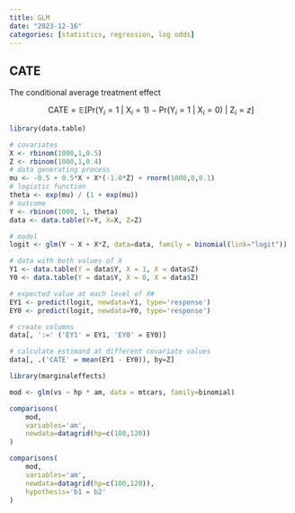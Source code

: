 ```yaml
---
title: GLM
date: "2023-12-16"
categories: [statistics, regression, log odds]
---
```


## CATE

The conditional average treatment effect

$$ 
\text{CATE} = \mathbb{E}[\text{Pr}(\text{Y}_i = 1 \ |\ \text{X}_i = 1) \ - \ \text{Pr}(\text{Y}_i = 1 \ |\ \text{X}_i = 0) \ | \ \text{Z}_i = z]
$$

```r
library(data.table)

# covariates
X <- rbinom(1000,1,0.5)
Z <- rbinom(1000,1,0.4)
# data generating process
mu <- -0.5 + 0.5*X + X*(-1.0*Z) + rnorm(1000,0,0.1)
# logistic function
theta <- exp(mu) / (1 + exp(mu))
# outcome
Y <- rbinom(1000, 1, theta)
data <- data.table(Y=Y, X=X, Z=Z)

# model
logit <- glm(Y ~ X + X*Z, data=data, family = binomial(link="logit"))

# data with both values of X
Y1 <- data.table(Y = data$Y, X = 1, X = data$Z)
Y0 <- data.table(Y = data$Y, X = 0, X = data$Z)

# expected value at each level of X# 
EY1 <- predict(logit, newdata=Y1, type='response')
EY0 <- predict(logit, newdata=Y0, type='response')

# create columns
data[, ':=' ('EY1' = EY1, 'EY0' = EY0)]

# calculate estimand at different covariate values
data[, .('CATE' = mean(EY1 - EY0)), by=Z]
```



```r
library(marginaleffects)

mod <- glm(vs ~ hp * am, data = mtcars, family=binomial)

comparisons(
    mod, 
    variables='am', 
    newdata=datagrid(hp=c(100,120))
)

comparisons(
    mod, 
    variables='am', 
    newdata=datagrid(hp=c(100,120)),
    hypothesis='b1 = b2'
)

```